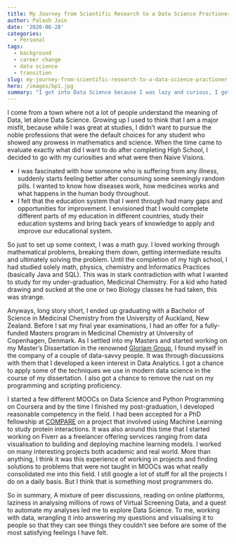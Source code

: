 ```yaml
---
title: My Journey from Scientific Research to a Data Science Practioner
author: Palash Jain
date: '2020-06-28'
categories:
  - Personal
tags:
  - background
  - career change
  - data science
  - transition
slug: my-journey-from-scientific-research-to-a-data-science-practioner
hero: /images/bp1.jpg
summary: "I got into Data Science because I was lazy and curious, I got better at Data Science by working on real and independent projects, and I stayed in data science because I felt at home."
---
```



I come from a town where not a lot of people understand the meaning of Data, let alone Data Science. Growing up I used to think that I am a major misfit, because while I was great at studies, I didn't want to pursue the noble professions that were the default choices for any student who showed any prowess in mathematics and science. When the time came to evaluate exactly what did I want to do after completing High School, I decided to go with my curiosities and what were then Naive Visions.

- I was fascinated with how someone who is suffering from any illness, suddenly starts feeling better after consuming some seemingly random pills. I wanted to know how diseases work, how medicines works and what happens in the human body throughout.
- I felt that the education system that I went through had many gaps and opportunities for improvement. I envisioned that I would complete different parts of my education in different countries, study their education systems and bring back years of knowledge to apply and improve our educational system.

So just to set up some context, I was a math guy. I loved working through mathematical problems, breaking them down, getting intermediate results and ultimately solving the problem. Until the completion of my high school, I had studied solely math, physics, chemistry and Informatics Practices (basically Java and SQL). This was in stark contradiction with what I wanted to study for my under-graduation, Medicinal Chemistry. For a kid who hated drawing and sucked at the one or two Biology classes he had taken, this was strange.

Anyways, long story short, I ended up graduating with a Bachelor of Science in Medicinal Chemistry from the University of Auckland, New Zealand. Before I sat my final year examinations, I had an offer for a fully-funded Masters program in Medicinal Chemistry at University of Copenhagen, Denmark. As I settled into my Masters and started working on my Master's Dissertation in the renowned [Gloriam Group](https://drug.ku.dk/disciplines/peptides-and-proteins/gloriam-group/), I found myself in the company of a couple of data-savvy people. It was through discussions with them that I developed a keen interest in Data Analytics. I got a chance to apply some of the techniques we use in modern data science in the course of my dissertation. I also got a chance to remove the rust on my programming and scripting proficiency.

I started a few different MOOCs on Data Science and Python Programming on Coursera and by the time I finished my post-graduation, I developed reasonable competency in the field. I had been accepted for a PhD fellowship at [COMPARE](https://www.birmingham-nottingham.ac.uk/compare/) on a project that involved using Machine Learning to study protein interactions. It was also around this time that I started working on Fiverr as a freelancer offering services ranging from data visualisation to building and deploying machine learning models. I worked on many interesting projects both academic and real world. More than anything, I think it was this experience of working in projects and finding solutions to problems that were not taught in MOOCs was what really consolidated me into this field. I still google a lot of stuff for all the projects I do on a daily basis. But I think that is something most programmers do.

So in summary, A mixture of peer discussions, reading on online platforms, laziness in analysing millions of rows of Virtual Screening Data, and a quest to automate my analyses led me to explore Data Science. To me, working with data, wrangling it into answering my questions and visualising it to people so that they can see things they couldn't see before are some of the most satisfying feelings I have felt.
